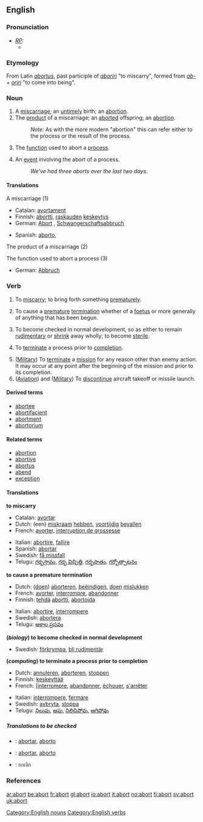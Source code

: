 {{see|Abort}}

==English==

===Pronunciation===
* ''[[RP]]:''
** {{IPA|/əˈbɔːt/}}

===Etymology===
From Latin ''[[abortus]]'', past participle of ''[[aboriri]]'' "to miscarry", formed from ''[[ab-]]'' + ''[[oriri]]'' "to come into being".

===Noun===
{{en-noun}}

# A [[miscarriage]]; an [[untimely]] birth; an [[abortion]].
# The [[product]] of a miscarriage; an [[aborted]] offspring; an [[abortion]].
#: ''Note:'' As with the more modern "abortion" this can refer either to the process or the result of the process.
# {{computing}} The [[function]] used to abort a [[process]].
# {{computing}} An [[event]] involving the abort of a process.
#: ''We've had three aborts over the last two days.''

====Translations====
;A miscarriage (1)
{{top}}
*Catalan: [[avortament]] {{m}}
*Finnish: [[abortti]], [[raskaus|raskauden]] [[keskeytys]]
*German: [[Abort]] {{m}}, [[Schwangerschaftsabbruch]] {{m}}
{{mid}}
*Spanish: [[aborto]], {{m}}
{{bottom}}

;The product of a miscarriage (2)
{{top}}
{{mid}}
{{bottom}}

;The function used to abort a process (3)
{{top}}
*German: [[Abbruch]] {{m}}
{{mid}}
{{bottom}}

===Verb===
{{en-verb}}

# {{intransitive}} To [[miscarry]]; to bring forth something [[prematurely]].
# {{transitive}}  To cause a [[premature]] [[termination]] whether of a [[foetus]] or more generally of anything that has been begun.
# {{intransitive}} {{biology}} To become checked in normal development, so as either to remain [[rudimentary]] or [[shrink]] away wholly; to become [[sterile]].
# {{transitive}} {{computing}} To [[terminate]] a process prior to [[completion]].
# ([[Military]]) To [[terminate]] a [[mission]] for any reason other than enemy action. It may occur at any point after the beginning of the mission and prior to its completion.
# ([[Aviation]]) and ([[Military]]) To [[discontinue]] aircraft takeoff or missile launch.

====Derived terms====
* [[abortee]]
* [[abortifacient]]
* [[abortment]]
* [[abortorium]]

====Related terms====
* [[abortion]]
* [[abortive]]
* [[abortus]]
* [[abend]]
* [[exception]]

====Translations====
'''to miscarry'''
{{top}}
*Catalan: [[avortar]]
*Dutch: (een) [[miskraam]] [[hebben]], [[voortijdig]] [[bevallen]]
*French: [[avorter]], [[interruption de grossesse]]
{{mid}}
*Italian: [[abortire]], [[fallire]]
*Spanish: [[abortar]]
*Swedish: [[få missfall]]
*Telugu: [[గర్భస్రావం]], [[గర్భ విచ్ఛిత్తి]], [[గర్భపాతం]], [[గర్భోత్పాటనం]]
{{bottom}}

'''to cause a premature termination'''
{{top}}
*Dutch: ([[doen]]) [[aborteren]], [[beëindigen]], [[doen]] [[mislukken]]
*French: [[avorter]], [[interrompre]], [[abandonner]]
*Finnish: [[tehdä]] [[abortti]], [[abortoida]]
{{mid}}
*Italian: [[abortire]], [[interrompere]]
*Swedish: [[abortera]]
*Telugu: [[అకాల ప్రసవం]]
{{bottom}}

'''(''biology'') to become checked in normal development'''
{{top}}
{{mid}}
*Swedish: [[förkrympa]], [[bli rudimentär]]
{{bottom}}

'''(''computing'') to terminate a process prior to completion'''
{{top}}
*Dutch: [[annuleren]], [[aborteren]], [[stoppen]]
*Finnish: [[keskeyttää]]
*French: [[[interrompre]], [[abandonner]], [[échouer]], [[s'arrêter]]
{{mid}}
*Italian: [[interrompere]], [[fermare]]
*Swedish: [[avbryta]], [[stoppa]]
*Telugu: [[నిలుపు]], [[ఆపు]], [[నిలిచిపోవు]], [[ఆగిపోవు]]
{{bottom}}

=====Translations to be checked=====
{{checktrans}}
*{{ttbc|Interlingua}}: [[abortar]], [[aborto]]
*{{ttbc|Portuguese}}: [[abortar]], [[aborto]]
*{{ttbc|Thai}}: ยกเลิก

===References===
{{R:Webster 1913}}

[[Category:English nouns]]
[[Category:English verbs]]

[[ar:abort]]
[[be:abort]]
[[fr:abort]]
[[gl:abort]]
[[io:abort]]
[[it:abort]]
[[no:abort]]
[[fi:abort]]
[[sv:abort]]
[[uk:abort]]